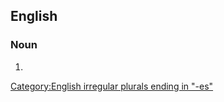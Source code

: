 ==English==

===Noun===
{{head|en|noun plural form}}

# {{plural of|pneumatolysis|lang=en}}

[[Category:English irregular plurals ending in "-es"]]
